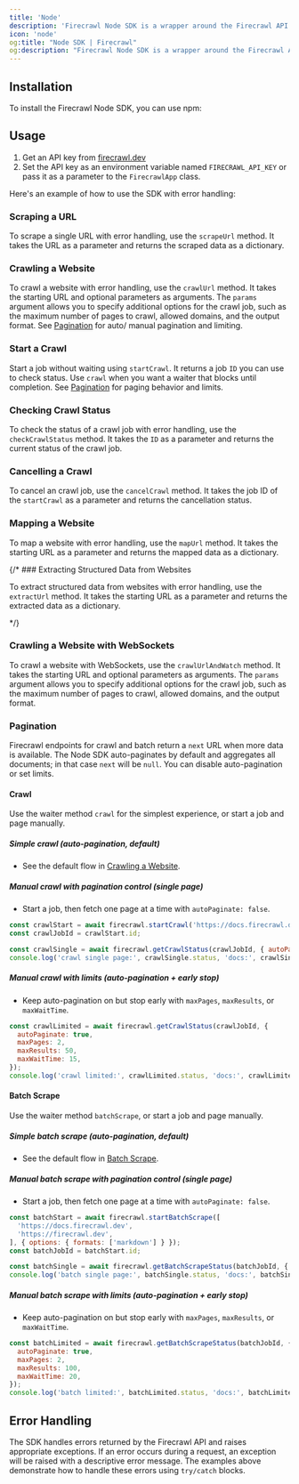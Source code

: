 ```yaml
---
title: 'Node'
description: 'Firecrawl Node SDK is a wrapper around the Firecrawl API to help you easily turn websites into markdown.'
icon: 'node'
og:title: "Node SDK | Firecrawl"
og:description: "Firecrawl Node SDK is a wrapper around the Firecrawl API to help you easily turn websites into markdown."
---
```



## Installation

To install the Firecrawl Node SDK, you can use npm:

<InstallationNode />

## Usage

1. Get an API key from [firecrawl.dev](https://firecrawl.dev)
2. Set the API key as an environment variable named `FIRECRAWL_API_KEY` or pass it as a parameter to the `FirecrawlApp` class.


Here's an example of how to use the SDK with error handling:

<ScrapeAndCrawlExampleNode />

### Scraping a URL

To scrape a single URL with error handling, use the `scrapeUrl` method. It takes the URL as a parameter and returns the scraped data as a dictionary.

<ScrapeNodeShort />

### Crawling a Website

To crawl a website with error handling, use the `crawlUrl` method. It takes the starting URL and optional parameters as arguments. The `params` argument allows you to specify additional options for the crawl job, such as the maximum number of pages to crawl, allowed domains, and the output format. See [Pagination](#pagination) for auto/ manual pagination and limiting.

<CrawlNodeShort />

### Start a Crawl

Start a job without waiting using `startCrawl`. It returns a job `ID` you can use to check status. Use `crawl` when you want a waiter that blocks until completion. See [Pagination](#pagination) for paging behavior and limits.

<StartCrawlNodeShort />

### Checking Crawl Status

To check the status of a crawl job with error handling, use the `checkCrawlStatus` method. It takes the `ID` as a parameter and returns the current status of the crawl job.

<CheckCrawlStatusNodeShort />

### Cancelling a Crawl

To cancel an crawl job, use the `cancelCrawl` method. It takes the job ID of the `startCrawl` as a parameter and returns the cancellation status.

<CancelCrawlNodeShort />

### Mapping a Website

To map a website with error handling, use the `mapUrl` method. It takes the starting URL as a parameter and returns the mapped data as a dictionary.

<MapNodeShort />

{/* ### Extracting Structured Data from Websites

To extract structured data from websites with error handling, use the `extractUrl` method. It takes the starting URL as a parameter and returns the extracted data as a dictionary.

<ExtractNodeShort /> */}

### Crawling a Website with WebSockets

To crawl a website with WebSockets, use the `crawlUrlAndWatch` method. It takes the starting URL and optional parameters as arguments. The `params` argument allows you to specify additional options for the crawl job, such as the maximum number of pages to crawl, allowed domains, and the output format.

<CrawlWebSocketNodeBase />

### Pagination

Firecrawl endpoints for crawl and batch return a `next` URL when more data is available. The Node SDK auto-paginates by default and aggregates all documents; in that case `next` will be `null`. You can disable auto-pagination or set limits.

#### Crawl

Use the waiter method `crawl` for the simplest experience, or start a job and page manually.

##### Simple crawl (auto-pagination, default)

- See the default flow in [Crawling a Website](#crawling-a-website).

##### Manual crawl with pagination control (single page)

- Start a job, then fetch one page at a time with `autoPaginate: false`.

```js Node
const crawlStart = await firecrawl.startCrawl('https://docs.firecrawl.dev', { limit: 5 });
const crawlJobId = crawlStart.id;

const crawlSingle = await firecrawl.getCrawlStatus(crawlJobId, { autoPaginate: false });
console.log('crawl single page:', crawlSingle.status, 'docs:', crawlSingle.data.length, 'next:', crawlSingle.next);
```

##### Manual crawl with limits (auto-pagination + early stop)

- Keep auto-pagination on but stop early with `maxPages`, `maxResults`, or `maxWaitTime`.

```js Node
const crawlLimited = await firecrawl.getCrawlStatus(crawlJobId, {
  autoPaginate: true,
  maxPages: 2,
  maxResults: 50,
  maxWaitTime: 15,
});
console.log('crawl limited:', crawlLimited.status, 'docs:', crawlLimited.data.length, 'next:', crawlLimited.next);
```

#### Batch Scrape

Use the waiter method `batchScrape`, or start a job and page manually.

##### Simple batch scrape (auto-pagination, default)

- See the default flow in [Batch Scrape](/features/batch-scrape).

##### Manual batch scrape with pagination control (single page)

- Start a job, then fetch one page at a time with `autoPaginate: false`.

```js Node
const batchStart = await firecrawl.startBatchScrape([
  'https://docs.firecrawl.dev',
  'https://firecrawl.dev',
], { options: { formats: ['markdown'] } });
const batchJobId = batchStart.id;

const batchSingle = await firecrawl.getBatchScrapeStatus(batchJobId, { autoPaginate: false });
console.log('batch single page:', batchSingle.status, 'docs:', batchSingle.data.length, 'next:', batchSingle.next);
```

##### Manual batch scrape with limits (auto-pagination + early stop)

- Keep auto-pagination on but stop early with `maxPages`, `maxResults`, or `maxWaitTime`.

```js Node
const batchLimited = await firecrawl.getBatchScrapeStatus(batchJobId, {
  autoPaginate: true,
  maxPages: 2,
  maxResults: 100,
  maxWaitTime: 20,
});
console.log('batch limited:', batchLimited.status, 'docs:', batchLimited.data.length, 'next:', batchLimited.next);
```

## Error Handling

The SDK handles errors returned by the Firecrawl API and raises appropriate exceptions. If an error occurs during a request, an exception will be raised with a descriptive error message. The examples above demonstrate how to handle these errors using `try/catch` blocks.